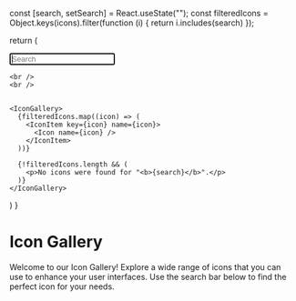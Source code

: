 
<Meta title="Generic/Icon/Gallery" />

  const [search, setSearch] = React.useState("");
  const filteredIcons = Object.keys(icons).filter(function (i) {
    return i.includes(search)
  });

return (

  <ThemeProvider>
  <Input autofocus placeholder="Search" onChange={function (e) {
      setSearch(e.target.value);
    }}
  />

    <br />
    <br />


    <IconGallery>
      {filteredIcons.map((icon) => (
        <IconItem key={icon} name={icon}>
          <Icon name={icon} />
        </IconItem>
      ))}

      {!filteredIcons.length && (
        <p>No icons were found for "<b>{search}</b>".</p>
      )}
    </IconGallery>

  </ThemeProvider>

)
}

# Icon Gallery

Welcome to our Icon Gallery! Explore a wide range of icons that you can use to enhance your user interfaces.
Use the search bar below to find the perfect icon for your needs.

<Demo />
